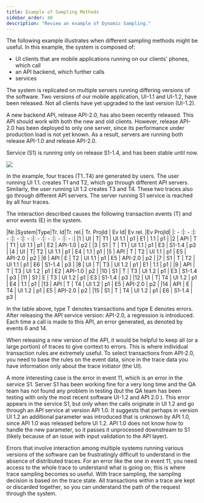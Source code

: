 ```yaml
---
title: Example of Sampling Methods
sidebar_order: 40
description: "Review an example of Dynamic Sampling."
---
```


The following example illustrates when different sampling methods might be useful. In this example, the system is composed of:
- UI clients that are mobile applications running on our clients' phones, which call
- an API backend, which further calls
- services

The system is replicated on multiple servers running differing versions of the software. Two versions of our mobile application, UI-1.1 and UI-1.2, have been released. Not all clients have yet upgraded to the last version (UI-1.2).

A new backend API, release API-2.0, has also been recently released. This API should work with both the new and old clients. However, release API-2.0 has been deployed to only one server, since its performance under production load is not yet known. As a result, servers are running both release API-1.0 and release API-2.0.

Service (S1) is running only on release S1-1.4, and has been stable until now.

![](example-sys-dependency.png)

In the example, four traces (T1..T4) are generated by users. The user running UI 1.1. creates T1 and T2, which go through different API servers. Similarly, the user running UI 1.2 creates T3 and T4. These two traces also go through different API servers. The server running S1 service is reached by all four traces.

The interaction described causes the following transaction events (T) and error events (E) in the system.

|Nr.|System|Type|Tr. Id|Tr. rel.| Tr. ProjId | Ev Id| Ev rel. |Ev ProjId|
|: - :|: - :|: - :|: - :|: - :|: - :|: - :|: - :|: - :|
|1 | UI | T| T1 | UI 1.1 |  p1 | E1 | 1.1 | p1 |
|2 | API | T | T1 | UI 1.1 | p1 | E2  | API-1.0  | p2  |
|3 | S1 | T | T1 | UI 1.1 | p1 | E3 | S1-1.4 | p3 |
|4 | UI | T| T2 | UI 1.1 |  p1 | E4 | 1.1 | p1 |
|5 | API | T | T2 | UI 1.1 | p1 | E5  | API-2.0  | p2  |
|6 | API | E | T2 | UI 1.1 | p1 | E5  | API-2.0  | p2  |
|7 | S1 | T | T2 | UI 1.1 | p1 | E6 | S1-1.4 | p3 |
|8 | UI | T| T3 | UI 1.2 |  p1 | E1 | 1.1 | p1 |
|9 | API | T | T3 | UI 1.2 | p1 | E2  | API-1.0  | p2  |
|10 | S1 | T | T3 | UI 1.2 | p1 | E3 | S1-1.4 | p3 |
|11 | S1 | E | T3 | UI 1.2 | p1 | E3 | S1-1.4 | p3 |
|12 | UI | T| T4 | UI 1.2 |  p1 | E4 | 1.1 | p1 |
|13 | API | T | T4 | UI 1.2 | p1 | E5  | API-2.0  | p2  |
|14 | API | E | T4 | UI 1.2 | p1 | E5  | API-2.0  | p2  |
|15 | S1 | T | T4 | UI 1.2 | p1 | E6 | S1-1.4 | p3 |

In the table above, type T denotes transactions and type E denotes errors.
After releasing the API service version: API-2.0, a regression is introduced.
Each time a call is made to this API, an error generated, as denoted by events 6 and 14.

When releasing a new version of the API, it would be helpful to keep all (or a large portion) of traces to give context to errors. This is where individual transaction rules are extremely useful. To select transactions from API-2.0, you need to base the rules on the event data, since in the trace data you have information only about the trace initiator (the UI).

A more interesting case is the error in event 11, which is an error in the service S1. Server S1 has been working fine for a very long time and the QA team has not found any problem in testing (but the QA team has been testing with only the most recent software UI-1.2 and API 2.0 ). This error appears in the service S1, but only when the calls originate in UI 1.2 and go through an API service at version API 1.0. It suggests that perhaps in version UI 1.2 an additional parameter was introduced that is unknown by API 1.0, since API 1.0 was released before UI 1.2. API 1.0 does not know how to handle the new parameter, so it passes it unprocessed downstream to S1 (likely because of an issue with input validation to the API layer).

Errors that involve interaction among multiple systems running various versions of the software can be frustratingly difficult to understand in the absence of distributed traces. For an error like the one in event 11, you need access to the whole trace to understand what is going on; this is where trace sampling becomes so useful. With trace sampling, the sampling decision is based on the trace state. All transactions within a trace are kept or discarded together, so you can understand the path of the request through the system.
